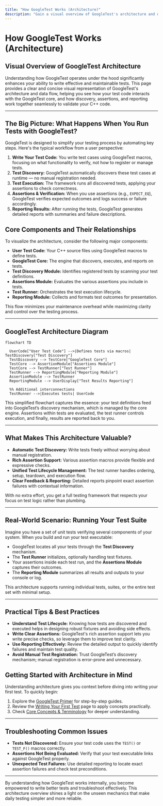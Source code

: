 ```yaml
---
title: "How GoogleTest Works (Architecture)"
description: "Gain a visual overview of GoogleTest's architecture and data flow with an easy-to-read mermaid diagram. See the relationship between user test code, the GoogleTest core, test discovery, assertions, and reporting."
---
```


# How GoogleTest Works (Architecture)

## Visual Overview of GoogleTest Architecture

Understanding how GoogleTest operates under the hood significantly enhances your ability to write effective and maintainable tests. This page provides a clear and concise visual representation of GoogleTest's architecture and data flow, helping you see how your test code interacts with the GoogleTest core, and how discovery, assertions, and reporting work together seamlessly to validate your C++ code.

---

## The Big Picture: What Happens When You Run Tests with GoogleTest?

GoogleTest is designed to simplify your testing process by automating key steps. Here's the typical workflow from a user perspective:

1. **Write Your Test Code:** You write test cases using GoogleTest macros, focusing on what functionality to verify, not how to register or manage tests.
2. **Test Discovery:** GoogleTest automatically discovers these test cases at runtime — no manual registration needed.
3. **Test Execution:** The framework runs all discovered tests, applying your assertions to check correctness.
4. **Assertions & Verification:** When you use assertions (e.g., `EXPECT_EQ`), GoogleTest verifies expected outcomes and logs success or failure accordingly.
5. **Reporting Results:** After running the tests, GoogleTest generates detailed reports with summaries and failure descriptions.


## Core Components and Their Relationships

To visualize the architecture, consider the following major components:

- **User Test Code:** Your C++ source files using GoogleTest macros to define tests.
- **GoogleTest Core:** The engine that discovers, executes, and reports on tests.
- **Test Discovery Module:** Identifies registered tests by scanning your test definitions.
- **Assertions Module:** Evaluates the various assertions you include in tests.
- **Test Runner:** Orchestrates the test execution lifecycle.
- **Reporting Module:** Collects and formats test outcomes for presentation.

This flow minimizes your maintenance overhead while maximizing clarity and control over the testing process.

---

## GoogleTest Architecture Diagram

```mermaid
flowchart TD

  UserCode["User Test Code"] -->|Defines tests via macros| TestDiscovery["Test Discovery"]
  TestDiscovery --> TestCore["GoogleTest Core"]
  TestCore --> AssertionModule["Assertions Module"]
  TestCore --> TestRunner["Test Runner"]
  TestRunner --> ReportingModule["Reporting Module"]
  AssertionModule --> TestRunner
  ReportingModule --> UserDisplay["Test Results Reporting"]

  %% Additional interconnections
  TestRunner -->|Executes tests| UserCode

```

This simplified flowchart captures the essence: your test definitions feed into GoogleTest’s discovery mechanism, which is managed by the core engine. Assertions within tests are evaluated, the test runner controls execution, and finally, results are reported back to you.

---

## What Makes This Architecture Valuable?

- **Automatic Test Discovery:** Write tests freely without worrying about manual registration.
- **Rich Assertion Support:** Various assertion macros provide flexible and expressive checks.
- **Unified Test Lifecycle Management:** The test runner handles ordering, setup, teardown, and execution flow.
- **Clear Feedback & Reporting:** Detailed reports pinpoint exact assertion failures with contextual information.

With no extra effort, you get a full testing framework that respects your focus on test logic rather than plumbing.

---

## Real-World Scenario: Running Your Test Suite

Imagine you have a set of unit tests verifying several components of your system. When you build and run your test executable:

- GoogleTest locates all your tests through the **Test Discovery** mechanism.
- The **Test Runner** initializes, optionally handling test fixtures.
- Your assertions inside each test run, and the **Assertions Module** captures their outcomes.
- The **Reporting Module** summarizes all results and outputs to your console or log.

This architecture supports running individual tests, suites, or the entire test set with minimal setup.

---

## Practical Tips & Best Practices

- **Understand Test Lifecycle:** Knowing how tests are discovered and executed helps in designing robust fixtures and avoiding side effects.
- **Write Clear Assertions:** GoogleTest's rich assertion support lets you write precise checks, so leverage them to improve test clarity.
- **Use Reporting Effectively:** Review the detailed output to quickly identify failures and maintain test quality.
- **Avoid Manual Test Registration:** Trust GoogleTest’s discovery mechanism; manual registration is error-prone and unnecessary.


## Getting Started with Architecture in Mind

Understanding architecture gives you context before diving into writing your first test. To quickly begin:

1. Explore the [GoogleTest Primer](https://google.github.io/googletest/primer.html) for step-by-step guides.
2. Review the [Writing Your First Test](../../getting-started/first-test-experience/write-first-test) page to apply concepts practically.
3. Check [Core Concepts & Terminology](../core-concepts-terminology) for deeper understanding.

---

## Troubleshooting Common Issues

- **Tests Not Discovered:** Ensure your test code uses the `TEST()` or `TEST_F()` macros correctly.
- **Assertions Not Being Evaluated:** Verify that your test executable links against GoogleTest properly.
- **Unexpected Test Failures:** Use detailed reporting to locate exact assertion failures and check test preconditions.

---

By understanding how GoogleTest works internally, you become empowered to write better tests and troubleshoot effectively. This architecture overview shines a light on the unseen mechanics that make daily testing simpler and more reliable.